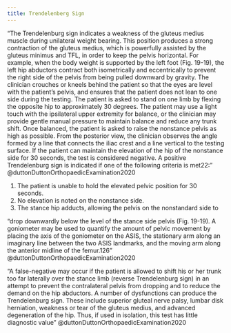 ```yaml
---
title: Trendelenberg Sign
---
```



"The Trendelenburg sign indicates a weakness of the gluteus medius muscle during unilateral weight bearing. This position produces a strong contraction of the gluteus medius, which is powerfully assisted by the gluteus minimus and TFL, in order to keep the pelvis horizontal. For example, when the body weight is supported by the left foot (Fig. 19-19), the left hip abductors contract both isometrically and eccentrically to prevent the right side of the pelvis from being pulled downward by gravity. The clinician crouches or kneels behind the patient so that the eyes are level with the patient’s pelvis, and ensures that the patient does not lean to one side during the testing. The patient is asked to stand on one limb by flexing the opposite hip to approximately 30 degrees. The patient may use a light touch with the ipsilateral upper extremity for balance, or the clinician may provide gentle manual pressure to maintain balance and reduce any trunk shift. Once balanced, the patient is asked to raise the nonstance pelvis as high as possible. From the posterior view, the clinician observes the angle formed by a line that connects the iliac crest and a line vertical to the testing surface. If the patient can maintain the elevation of the hip of the nonstance side for 30 seconds, the test is considered negative. A positive Trendelenburg sign is indicated if one of the following criteria is met22: " @duttonDuttonOrthopaedicExamination2020

1. The patient is unable to hold the elevated pelvic position for 30 seconds. 
2. No elevation is noted on the nonstance side. 
3. The stance hip adducts, allowing the pelvis on the nonstandard side to 

"drop downwardly below the level of the stance side pelvis (Fig. 19-19). A goniometer may be used to quantify the amount of pelvic movement by placing the axis of the goniometer on the ASIS, the stationary arm along an imaginary line between the two ASIS landmarks, and the moving arm along the anterior midline of the femur.126" @duttonDuttonOrthopaedicExamination2020 


"A false-negative may occur if the patient is allowed to shift his or her trunk too far laterally over the stance limb (reverse Trendelenburg sign) in an attempt to prevent the contralateral pelvis from dropping and to reduce the demand on the hip abductors. A number of dysfunctions can produce the Trendelenburg sign. These include superior gluteal nerve palsy, lumbar disk herniation, weakness or tear of the gluteus medius, and advanced degeneration of the hip. Thus, if used in isolation, this test has little diagnostic value" @duttonDuttonOrthopaedicExamination2020 
